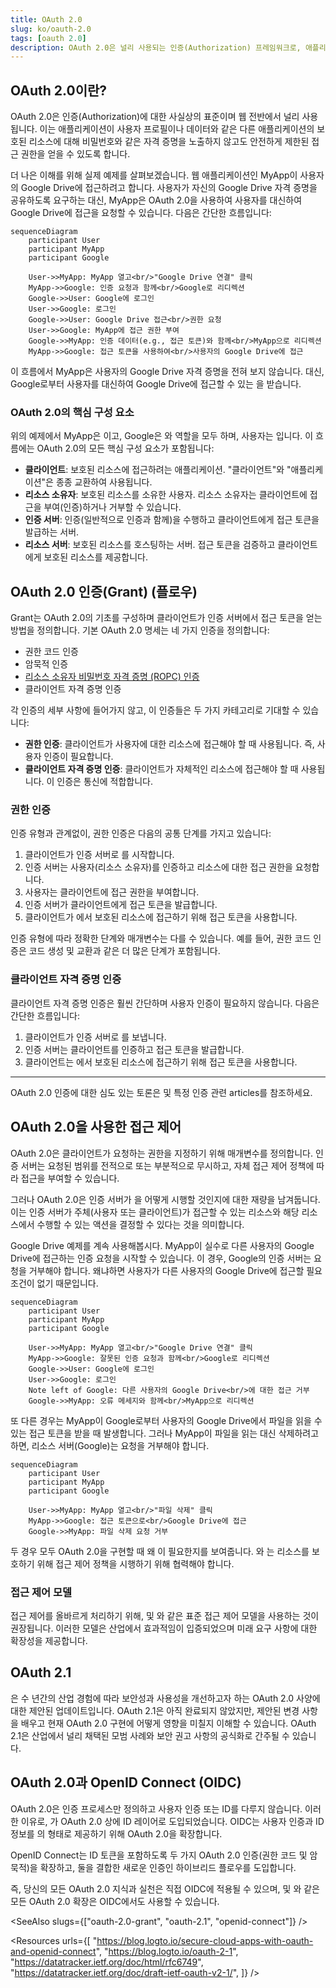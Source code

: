 ```yaml
---
title: OAuth 2.0
slug: ko/oauth-2.0
tags: [oauth 2.0]
description: OAuth 2.0은 널리 사용되는 인증(Authorization) 프레임워크로, 애플리케이션(클라이언트)이 사용자를 대신하여, 또는 애플리케이션 자체가 제한된 접근 권한을 얻을 수 있도록 합니다.
---
```


## OAuth 2.0이란?

OAuth 2.0은 인증(Authorization)에 대한 사실상의 표준이며 웹 전반에서 널리 사용됩니다. 이는 애플리케이션이 사용자 프로필이나 데이터와 같은 다른 애플리케이션의 보호된 리소스에 대해 비밀번호와 같은 자격 증명을 노출하지 않고도 안전하게 제한된 접근 권한을 얻을 수 있도록 합니다.

더 나은 이해를 위해 실제 예제를 살펴보겠습니다. 웹 애플리케이션인 MyApp이 사용자의 Google Drive에 접근하려고 합니다. 사용자가 자신의 Google Drive 자격 증명을 공유하도록 요구하는 대신, MyApp은 OAuth 2.0을 사용하여 사용자를 대신하여 Google Drive에 접근을 요청할 수 있습니다. 다음은 간단한 흐름입니다:

```mermaid
sequenceDiagram
    participant User
    participant MyApp
    participant Google

    User->>MyApp: MyApp 열고<br/>"Google Drive 연결" 클릭
    MyApp->>Google: 인증 요청과 함께<br/>Google로 리디렉션
    Google->>User: Google에 로그인
    User->>Google: 로그인
    Google->>User: Google Drive 접근<br/>권한 요청
    User->>Google: MyApp에 접근 권한 부여
    Google->>MyApp: 인증 데이터(e.g., 접근 토큰)와 함께<br/>MyApp으로 리디렉션
    MyApp->>Google: 접근 토큰을 사용하여<br/>사용자의 Google Drive에 접근
```

이 흐름에서 MyApp은 사용자의 Google Drive 자격 증명을 전혀 보지 않습니다. 대신, Google로부터 사용자를 대신하여 Google Drive에 접근할 수 있는 <Ref slug="access-token" />을 받습니다.

### OAuth 2.0의 핵심 구성 요소

위의 예제에서 MyApp은 <Ref slug="client" />이고, Google은 <Ref slug="authorization-server" />와 <Ref slug="resource-server" /> 역할을 모두 하며, 사용자는 <Ref slug="resource-owner" />입니다. 이 흐름에는 OAuth 2.0의 모든 핵심 구성 요소가 포함됩니다:

- **클라이언트**: 보호된 리소스에 접근하려는 애플리케이션. "클라이언트"와 "애플리케이션"은 종종 교환하여 사용됩니다.
- **리소스 소유자**: 보호된 리소스를 소유한 사용자. 리소스 소유자는 클라이언트에 접근을 부여(인증)하거나 거부할 수 있습니다.
- **인증 서버**: 인증(일반적으로 인증과 함께)을 수행하고 클라이언트에게 접근 토큰을 발급하는 서버.
- **리소스 서버**: 보호된 리소스를 호스팅하는 서버. 접근 토큰을 검증하고 클라이언트에게 보호된 리소스를 제공합니다.

## OAuth 2.0 인증(Grant) (플로우)

<Ref slug="oauth-2.0-grant">Grant</Ref>는 OAuth 2.0의 기초를 구성하며 클라이언트가 인증 서버에서 접근 토큰을 얻는 방법을 정의합니다. 기본 OAuth 2.0 명세는 네 가지 인증을 정의합니다:

- <Ref slug="authorization-code-flow">권한 코드 인증</Ref>
- <Ref slug="implicit-flow">암묵적 인증</Ref>
- [리소스 소유자 비밀번호 자격 증명 (ROPC) 인증](https://datatracker.ietf.org/doc/html/rfc6749#section-4.3)
- <Ref slug="client-credentials-flow">클라이언트 자격 증명 인증</Ref>

각 인증의 세부 사항에 들어가지 않고, 이 인증들은 두 가지 카테고리로 기대할 수 있습니다:

- **권한 인증**: 클라이언트가 사용자에 대한 리소스에 접근해야 할 때 사용됩니다. 즉, 사용자 인증이 필요합니다.
- **클라이언트 자격 증명 인증**: 클라이언트가 자체적인 리소스에 접근해야 할 때 사용됩니다. 이 인증은 <Ref slug="machine-to-machine" /> 통신에 적합합니다.

### 권한 인증

인증 유형과 관계없이, 권한 인증은 다음의 공통 단계를 가지고 있습니다:

1. 클라이언트가 인증 서버로 <Ref slug="authorization-request" />를 시작합니다.
2. 인증 서버는 사용자(리소스 소유자)를 인증하고 리소스에 대한 접근 권한을 요청합니다.
3. 사용자는 클라이언트에 접근 권한을 부여합니다.
4. 인증 서버가 클라이언트에게 접근 토큰을 발급합니다.
5. 클라이언트가 <Ref slug="resource-server" />에서 보호된 리소스에 접근하기 위해 접근 토큰을 사용합니다.

인증 유형에 따라 정확한 단계와 매개변수는 다를 수 있습니다. 예를 들어, <Ref slug="authorization-code-flow">권한 코드 인증</Ref>은 코드 생성 및 교환과 같은 더 많은 단계가 포함됩니다.

### 클라이언트 자격 증명 인증

<Ref slug="client-credentials-flow">클라이언트 자격 증명 인증</Ref>은 훨씬 간단하며 사용자 인증이 필요하지 않습니다. 다음은 간단한 흐름입니다:

1. 클라이언트가 인증 서버로 <Ref slug="token-request" />를 보냅니다.
2. 인증 서버는 클라이언트를 인증하고 접근 토큰을 발급합니다.
3. 클라이언트는 <Ref slug="resource-server" />에서 보호된 리소스에 접근하기 위해 접근 토큰을 사용합니다.

---

OAuth 2.0 인증에 대한 심도 있는 토론은 <Ref slug="oauth-2.0-grant" /> 및 특정 인증 관련 articles를 참조하세요.

## OAuth 2.0을 사용한 접근 제어

OAuth 2.0은 클라이언트가 요청하는 권한을 지정하기 위해 <Ref slug="scope" /> 매개변수를 정의합니다. 인증 서버는 요청된 범위를 전적으로 또는 부분적으로 무시하고, 자체 접근 제어 정책에 따라 접근을 부여할 수 있습니다.

그러나 OAuth 2.0은 인증 서버가 <Ref slug="access-control" />을 어떻게 시행할 것인지에 대한 재량을 남겨둡니다. 이는 인증 서버가 주체(사용자 또는 클라이언트)가 접근할 수 있는 리소스와 해당 리소스에서 수행할 수 있는 액션을 결정할 수 있다는 것을 의미합니다.

Google Drive 예제를 계속 사용해봅시다. MyApp이 실수로 다른 사용자의 Google Drive에 접근하는 인증 요청을 시작할 수 있습니다. 이 경우, Google의 인증 서버는 요청을 거부해야 합니다. 왜냐하면 사용자가 다른 사용자의 Google Drive에 접근할 필요 조건이 없기 때문입니다.

```mermaid
sequenceDiagram
    participant User
    participant MyApp
    participant Google

    User->>MyApp: MyApp 열고<br/>"Google Drive 연결" 클릭
    MyApp->>Google: 잘못된 인증 요청과 함께<br/>Google로 리디렉션
    Google->>User: Google에 로그인
    User->>Google: 로그인
    Note left of Google: 다른 사용자의 Google Drive<br/>에 대한 접근 거부
    Google->>MyApp: 오류 메세지와 함께<br/>MyApp으로 리디렉션
```

또 다른 경우는 MyApp이 Google로부터 사용자의 Google Drive에서 파일을 읽을 수 있는 접근 토큰을 받을 때 발생합니다. 그러나 MyApp이 파일을 읽는 대신 삭제하려고 하면, 리소스 서버(Google)는 요청을 거부해야 합니다.

```mermaid
sequenceDiagram
    participant User
    participant MyApp
    participant Google

    User->>MyApp: MyApp 열고<br/>"파일 삭제" 클릭
    MyApp->>Google: 접근 토큰으로<br/>Google Drive에 접근
    Google->>MyApp: 파일 삭제 요청 거부
```

두 경우 모두 OAuth 2.0을 구현할 때 왜 <Ref slug="access-control" />이 필요한지를 보여줍니다. <Ref slug="authorization-server" />와 <Ref slug="resource-server" />는 리소스를 보호하기 위해 접근 제어 정책을 시행하기 위해 협력해야 합니다.

### 접근 제어 모델

접근 제어를 올바르게 처리하기 위해, <Ref slug="rbac" /> 및 <Ref slug="abac" />와 같은 표준 접근 제어 모델을 사용하는 것이 권장됩니다. 이러한 모델은 산업에서 효과적임이 입증되었으며 미래 요구 사항에 대한 확장성을 제공합니다.

## OAuth 2.1

<Ref slug="oauth-2.1" />은 수 년간의 산업 경험에 따라 보안성과 사용성을 개선하고자 하는 OAuth 2.0 사양에 대한 제안된 업데이트입니다. OAuth 2.1은 아직 완료되지 않았지만, 제안된 변경 사항을 배우고 현재 OAuth 2.0 구현에 어떻게 영향을 미칠지 이해할 수 있습니다. OAuth 2.1은 산업에서 널리 채택된 모범 사례와 보안 권고 사항의 공식화로 간주될 수 있습니다.

## OAuth 2.0과 OpenID Connect (OIDC)

OAuth 2.0은 인증 프로세스만 정의하고 사용자 인증 또는 ID를 다루지 않습니다. 이러한 이유로, <Ref slug="openid-connect" />가 OAuth 2.0 상에 ID 레이어로 도입되었습니다. OIDC는 사용자 인증과 ID 정보를 <Ref slug="id-token" />의 형태로 제공하기 위해 OAuth 2.0을 확장합니다.

OpenID Connect는 ID 토큰을 포함하도록 두 가지 OAuth 2.0 인증(권한 코드 및 암묵적)을 확장하고, 둘을 결합한 새로운 인증인 <Ref slug="hybrid-flow">하이브리드 플로우</Ref>를 도입합니다.

즉, 당신의 모든 OAuth 2.0 지식과 실천은 직접 OIDC에 적용될 수 있으며, <Ref slug="pkce" /> 및 <Ref slug="resource-indicator" />와 같은 모든 OAuth 2.0 확장은 OIDC에서도 사용할 수 있습니다.

<SeeAlso slugs={["oauth-2.0-grant", "oauth-2.1", "openid-connect"]} />

<Resources
  urls={[
    "https://blog.logto.io/secure-cloud-apps-with-oauth-and-openid-connect",
    "https://blog.logto.io/oauth-2-1",
    "https://datatracker.ietf.org/doc/html/rfc6749",
    "https://datatracker.ietf.org/doc/draft-ietf-oauth-v2-1/",
  ]}
/>
